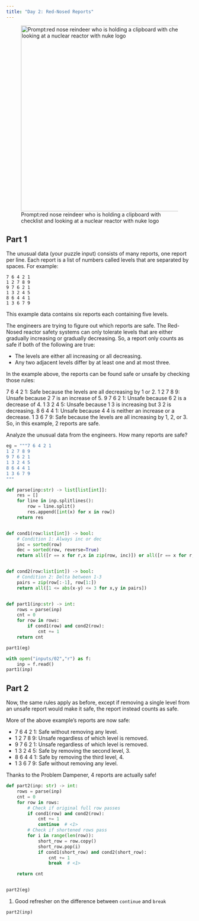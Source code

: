 ```yaml
---
title: "Day 2: Red-Nosed Reports"
---
```


![Prompt:red nose reindeer who is holding a clipboard with checklist and looking at a nuclear reactor with nuke logo](images/02.webp){width="500" fig-align="center"}

## Part 1

::: {.callout-note title="Puzzle Info" collapse="true"}
The unusual data (your puzzle input) consists of many reports, one report per line. Each report is a list of numbers called levels that are separated by spaces. For example:
```
7 6 4 2 1
1 2 7 8 9
9 7 6 2 1
1 3 2 4 5
8 6 4 4 1
1 3 6 7 9
```
This example data contains six reports each containing five levels.

The engineers are trying to figure out which reports are safe. The Red-Nosed reactor safety systems can only tolerate levels that are either gradually increasing or gradually decreasing. So, a report only counts as safe if both of the following are true:

- The levels are either all increasing or all decreasing.
- Any two adjacent levels differ by at least one and at most three.

In the example above, the reports can be found safe or unsafe by checking those rules:

7 6 4 2 1: Safe because the levels are all decreasing by 1 or 2.
1 2 7 8 9: Unsafe because 2 7 is an increase of 5.
9 7 6 2 1: Unsafe because 6 2 is a decrease of 4.
1 3 2 4 5: Unsafe because 1 3 is increasing but 3 2 is decreasing.
8 6 4 4 1: Unsafe because 4 4 is neither an increase or a decrease.
1 3 6 7 9: Safe because the levels are all increasing by 1, 2, or 3.
So, in this example, 2 reports are safe.

Analyze the unusual data from the engineers. How many reports are safe?

:::

```python
eg = """7 6 4 2 1
1 2 7 8 9
9 7 6 2 1
1 3 2 4 5
8 6 4 4 1
1 3 6 7 9
"""

def parse(inp:str) -> list[list[int]]:
    res = []
    for line in inp.splitlines():
        row = line.split()
        res.append([int(x) for x in row])
    return res


def cond1(row:list[int]) -> bool:
    # Condition 1: Always inc or dec
    inc = sorted(row)
    dec = sorted(row, reverse=True)
    return all([r == x for r,x in zip(row, inc)]) or all([r == x for r,x in zip(row, dec)])


def cond2(row:list[int]) -> bool:
    # Condition 2: Delta between 1-3
    pairs = zip(row[:-1], row[1:])
    return all([1 <= abs(x-y) <= 3 for x,y in pairs])


def part1(inp:str) -> int:
    rows = parse(inp)
    cnt = 0
    for row in rows:
        if cond1(row) and cond2(row):
            cnt += 1
    return cnt

part1(eg)
```

```python
with open("inputs/02","r") as f:
    inp = f.read()
part1(inp)
```

## Part 2

::: {.callout-note title="Puzzle Info" collapse="true"}
Now, the same rules apply as before, except if removing a single level from an unsafe report would make it safe, the report instead counts as safe.

More of the above example's reports are now safe:

- 7 6 4 2 1: Safe without removing any level.
- 1 2 7 8 9: Unsafe regardless of which level is removed.
- 9 7 6 2 1: Unsafe regardless of which level is removed.
- 1 3 2 4 5: Safe by removing the second level, 3.
- 8 6 4 4 1: Safe by removing the third level, 4.
- 1 3 6 7 9: Safe without removing any level.

Thanks to the Problem Dampener, 4 reports are actually safe!
:::

```python
def part2(inp: str) -> int:
    rows = parse(inp)
    cnt = 0
    for row in rows:
        # Check if original full row passes
        if cond1(row) and cond2(row):
            cnt += 1
            continue  # <1>
        # Check if shortened rows pass
        for i in range(len(row)):
            short_row = row.copy()
            short_row.pop(i)
            if cond1(short_row) and cond2(short_row):
                cnt += 1
                break  # <1>

    return cnt


part2(eg)
```

1. Good refresher on the difference between `continue` and `break`

```python
part2(inp)
```
